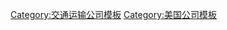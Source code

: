 <!--REFERENCE: http://www.marad.dot.gov/offices/cargo/carriers.html -->
{{Navbox
|name = 美国船旗航运公司
|title = 美国船旗航运公司
|listclass = hlist
|group1 = 船舶运营商
|list1 =
* [[American President Lines|APL]]
* [[赫伯罗特]]
* [[Horizon Lines]]
* [[Intermarine]]
* [[马士基]]
* [[Matson, Inc.]]
* [[Overseas Shipholding Group]]
* [[Sealift Incorporated]]
* [[TransAtlantic Lines]]
* [[Waterman Steamship Corporation]]
<!-- redlinks not permitted in navigation templates
* [[AHL Shipping Company]]
* [[American Roll-on Roll-off Carrier]]
* [[Central Gulf Lines]]
* [[Global Container Lines]]
* [[Horizon Lines]]
* [[Liberty Global Logistics]]
* [[Liberty Maritime]]
* [[Maybank Shipping Company]]
* [[Moran Towing]]
* [[National Shipping of America]]
* [[Red River Shipping]]
* [[Sea Star Line]]
* [[Strong Vessel Operators]]
* [[Teco Ocean Shipping]]
* [[Totem Ocean Trailer Express]]
-->
|group2 = 拖船与驳船运营商
|list2 =
* [[Bouchard Transportation]]
* [[Crowley Maritime]]
* [[Trailer Bridge]]
<!-- redlinks not permitted in navigation templates
* [[Alaska Marine Lines]]
* [[America Cargo Transport]]
* [[Columbia Coastal Transport]]
* [[Crimson Shipping]]
* [[Foss Maritime]]
* [[Global International Marine]]
* [[K-Sea Transportation]]
* [[McAllister Feeder Lines]]
* [[Moby Marine]]
* [[Otto Candies]]
* [[Signet Maritime]]
* [[Superior Marine Services]]
* [[Tidewater Marine]]
-->
}}<noinclude>
[[Category:交通运输公司模板]]
[[Category:美国公司模板]]
</noinclude>